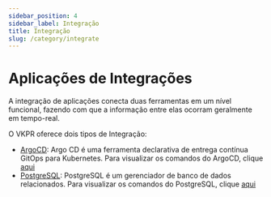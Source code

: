 ```yaml
---
sidebar_position: 4
sidebar_label: Integração
title: Integração
slug: /category/integrate
---
```


# Aplicações de Integrações

A integração de aplicações conecta duas ferramentas em um nível funcional, fazendo com que a informação entre elas ocorram geralmente em tempo-real.

O VKPR oferece dois tipos de Integração:

- [ArgoCD](https://argo-cd.readthedocs.io/en/stable/): Argo CD é uma ferramenta declarativa de entrega contínua GitOps para Kubernetes. Para visualizar os comandos do ArgoCD, clique [aqui](/docs/commands/argocd/install)
- [PostgreSQL](https://www.postgresql.org/docs/): PostgreSQL é um gerenciador de banco de dados relacionados. Para visualizar os comandos do PostgreSQL, clique [aqui](/docs/commands/postgresql/install)
